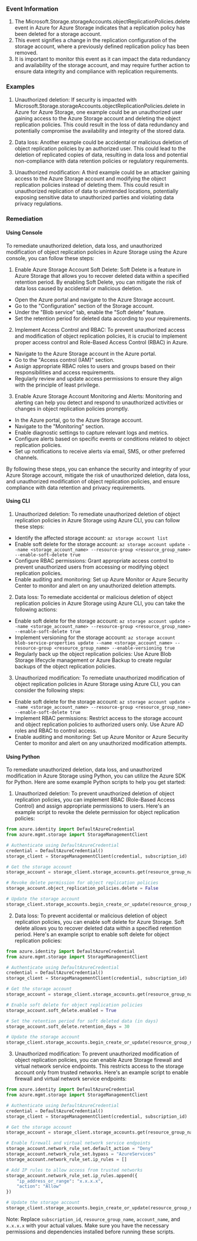 
### Event Information

1. The Microsoft.Storage.storageAccounts.objectReplicationPolicies.delete event in Azure for Azure Storage indicates that a replication policy has been deleted for a storage account.
2. This event signifies a change in the replication configuration of the storage account, where a previously defined replication policy has been removed.
3. It is important to monitor this event as it can impact the data redundancy and availability of the storage account, and may require further action to ensure data integrity and compliance with replication requirements.


### Examples

1. Unauthorized deletion: If security is impacted with Microsoft.Storage.storageAccounts.objectReplicationPolicies.delete in Azure for Azure Storage, one example could be an unauthorized user gaining access to the Azure Storage account and deleting the object replication policies. This could result in the loss of data redundancy and potentially compromise the availability and integrity of the stored data.

2. Data loss: Another example could be accidental or malicious deletion of object replication policies by an authorized user. This could lead to the deletion of replicated copies of data, resulting in data loss and potential non-compliance with data retention policies or regulatory requirements.

3. Unauthorized modification: A third example could be an attacker gaining access to the Azure Storage account and modifying the object replication policies instead of deleting them. This could result in unauthorized replication of data to unintended locations, potentially exposing sensitive data to unauthorized parties and violating data privacy regulations.

### Remediation

#### Using Console

To remediate unauthorized deletion, data loss, and unauthorized modification of object replication policies in Azure Storage using the Azure console, you can follow these steps:

1. Enable Azure Storage Account Soft Delete: Soft Delete is a feature in Azure Storage that allows you to recover deleted data within a specified retention period. By enabling Soft Delete, you can mitigate the risk of data loss caused by accidental or malicious deletion.

- Open the Azure portal and navigate to the Azure Storage account.
- Go to the "Configuration" section of the Storage account.
- Under the "Blob service" tab, enable the "Soft delete" feature.
- Set the retention period for deleted data according to your requirements.

2. Implement Access Control and RBAC: To prevent unauthorized access and modification of object replication policies, it is crucial to implement proper access control and Role-Based Access Control (RBAC) in Azure.

- Navigate to the Azure Storage account in the Azure portal.
- Go to the "Access control (IAM)" section.
- Assign appropriate RBAC roles to users and groups based on their responsibilities and access requirements.
- Regularly review and update access permissions to ensure they align with the principle of least privilege.

3. Enable Azure Storage Account Monitoring and Alerts: Monitoring and alerting can help you detect and respond to unauthorized activities or changes in object replication policies promptly.

- In the Azure portal, go to the Azure Storage account.
- Navigate to the "Monitoring" section.
- Enable diagnostic settings to capture relevant logs and metrics.
- Configure alerts based on specific events or conditions related to object replication policies.
- Set up notifications to receive alerts via email, SMS, or other preferred channels.

By following these steps, you can enhance the security and integrity of your Azure Storage account, mitigate the risk of unauthorized deletion, data loss, and unauthorized modification of object replication policies, and ensure compliance with data retention and privacy requirements.

#### Using CLI

1. Unauthorized deletion: To remediate unauthorized deletion of object replication policies in Azure Storage using Azure CLI, you can follow these steps:

- Identify the affected storage account: `az storage account list`
- Enable soft delete for the storage account: `az storage account update --name <storage_account_name> --resource-group <resource_group_name> --enable-soft-delete true`
- Configure RBAC permissions: Grant appropriate access control to prevent unauthorized users from accessing or modifying object replication policies.
- Enable auditing and monitoring: Set up Azure Monitor or Azure Security Center to monitor and alert on any unauthorized deletion attempts.

2. Data loss: To remediate accidental or malicious deletion of object replication policies in Azure Storage using Azure CLI, you can take the following actions:

- Enable soft delete for the storage account: `az storage account update --name <storage_account_name> --resource-group <resource_group_name> --enable-soft-delete true`
- Implement versioning for the storage account: `az storage account blob-service-properties update --name <storage_account_name> --resource-group <resource_group_name> --enable-versioning true`
- Regularly back up the object replication policies: Use Azure Blob Storage lifecycle management or Azure Backup to create regular backups of the object replication policies.

3. Unauthorized modification: To remediate unauthorized modification of object replication policies in Azure Storage using Azure CLI, you can consider the following steps:

- Enable soft delete for the storage account: `az storage account update --name <storage_account_name> --resource-group <resource_group_name> --enable-soft-delete true`
- Implement RBAC permissions: Restrict access to the storage account and object replication policies to authorized users only. Use Azure AD roles and RBAC to control access.
- Enable auditing and monitoring: Set up Azure Monitor or Azure Security Center to monitor and alert on any unauthorized modification attempts.

#### Using Python

To remediate unauthorized deletion, data loss, and unauthorized modification in Azure Storage using Python, you can utilize the Azure SDK for Python. Here are some example Python scripts to help you get started:

1. Unauthorized deletion:
To prevent unauthorized deletion of object replication policies, you can implement RBAC (Role-Based Access Control) and assign appropriate permissions to users. Here's an example script to revoke the delete permission for object replication policies:

```python
from azure.identity import DefaultAzureCredential
from azure.mgmt.storage import StorageManagementClient

# Authenticate using DefaultAzureCredential
credential = DefaultAzureCredential()
storage_client = StorageManagementClient(credential, subscription_id)

# Get the storage account
storage_account = storage_client.storage_accounts.get(resource_group_name, account_name)

# Revoke delete permission for object replication policies
storage_account.object_replication_policies.delete = False

# Update the storage account
storage_client.storage_accounts.begin_create_or_update(resource_group_name, account_name, storage_account)
```

2. Data loss:
To prevent accidental or malicious deletion of object replication policies, you can enable soft delete for Azure Storage. Soft delete allows you to recover deleted data within a specified retention period. Here's an example script to enable soft delete for object replication policies:

```python
from azure.identity import DefaultAzureCredential
from azure.mgmt.storage import StorageManagementClient

# Authenticate using DefaultAzureCredential
credential = DefaultAzureCredential()
storage_client = StorageManagementClient(credential, subscription_id)

# Get the storage account
storage_account = storage_client.storage_accounts.get(resource_group_name, account_name)

# Enable soft delete for object replication policies
storage_account.soft_delete.enabled = True

# Set the retention period for soft deleted data (in days)
storage_account.soft_delete.retention_days = 30

# Update the storage account
storage_client.storage_accounts.begin_create_or_update(resource_group_name, account_name, storage_account)
```

3. Unauthorized modification:
To prevent unauthorized modification of object replication policies, you can enable Azure Storage firewall and virtual network service endpoints. This restricts access to the storage account only from trusted networks. Here's an example script to enable firewall and virtual network service endpoints:

```python
from azure.identity import DefaultAzureCredential
from azure.mgmt.storage import StorageManagementClient

# Authenticate using DefaultAzureCredential
credential = DefaultAzureCredential()
storage_client = StorageManagementClient(credential, subscription_id)

# Get the storage account
storage_account = storage_client.storage_accounts.get(resource_group_name, account_name)

# Enable firewall and virtual network service endpoints
storage_account.network_rule_set.default_action = "Deny"
storage_account.network_rule_set.bypass = "AzureServices"
storage_account.network_rule_set.ip_rules = []

# Add IP rules to allow access from trusted networks
storage_account.network_rule_set.ip_rules.append({
    "ip_address_or_range": "x.x.x.x",
    "action": "Allow"
})

# Update the storage account
storage_client.storage_accounts.begin_create_or_update(resource_group_name, account_name, storage_account)
```

Note: Replace `subscription_id`, `resource_group_name`, `account_name`, and `x.x.x.x` with your actual values. Make sure you have the necessary permissions and dependencies installed before running these scripts.

